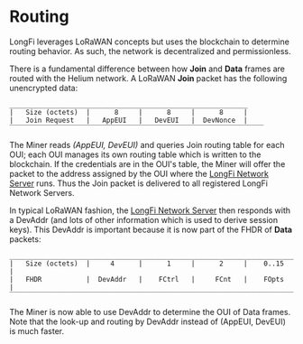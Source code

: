 # Routing

LongFi leverages LoRaWAN concepts but uses the blockchain to determine routing behavior. As such, the network is decentralized and permissionless.

There is a fundamental difference between how **Join** and **Data** frames are routed with the Helium network. A LoRaWAN **Join** packet has the following unencrypted data:

```
___________________________________________________________
|   Size (octets)  |      8     |      8     |      8     |
|   Join Request   |   AppEUI   |   DevEUI   |  DevNonce  |
‾‾‾‾‾‾‾‾‾‾‾‾‾‾‾‾‾‾‾‾‾‾‾‾‾‾‾‾‾‾‾‾‾‾‾‾‾‾‾‾‾‾‾‾‾‾‾‾‾‾‾‾‾‾‾‾‾‾‾‾‾‾‾
```

The Miner reads *(AppEUI, DevEUI)* and queries Join routing table for each OUI; each OUI manages its own routing table which is written to the blockchain. If the credentials are in the OUI's table, the Miner will offer the packet to the address assigned by the OUI where the [LongFi Network Server](/longfi/longfi-network-server) runs. Thus the Join packet is delivered to all registered LongFi Network Servers.

In typical LoRaWAN fashion, the [LongFi Network Server](/longfi/longfi-network-server) then responds with a DevAddr (and lots of other information which is used to derive session keys). This DevAddr is important because it is now part of the FHDR of **Data** packets:

```
________________________________________________________________________
|   Size (octets)  |     4      |      1     |      2     |    0..15   |
|   FHDR           |  DevAddr   |    FCtrl   |     FCnt   |    FOpts   |
‾‾‾‾‾‾‾‾‾‾‾‾‾‾‾‾‾‾‾‾‾‾‾‾‾‾‾‾‾‾‾‾‾‾‾‾‾‾‾‾‾‾‾‾‾‾‾‾‾‾‾‾‾‾‾‾‾‾‾‾‾‾‾‾‾‾‾‾‾‾‾‾‾‾‾‾
```

The Miner is now able to use DevAddr to determine the OUI of Data frames. Note that the look-up and routing by DevAddr instead of (AppEUI, DevEUI) is much faster.